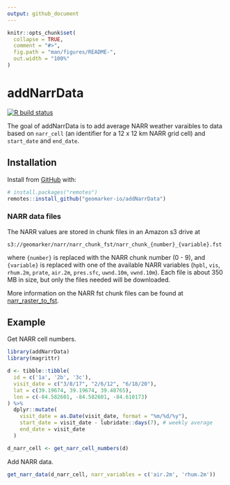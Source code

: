 ```yaml
---
output: github_document
---
```


<!-- README.md is generated from README.Rmd. Please edit that file -->

```r
knitr::opts_chunk$set(
  collapse = TRUE,
  comment = "#>",
  fig.path = "man/figures/README-",
  out.width = "100%"
)
```

# addNarrData

<!-- badges: start -->
[![R build status](https://github.com/geomarker-io/addNarrData/workflows/R-CMD-check/badge.svg)](https://github.com/geomarker-io/addNarrData/actions)
<!-- badges: end -->

The goal of addNarrData is to add average NARR weather varaibles to data based on `narr_cell` (an identifier for a 12 x 12 km NARR grid cell) and `start_date` and `end_date`. 

## Installation

Install from [GitHub](https://github.com/) with:

``` r
# install.packages("remotes")
remotes::install_github("geomarker-io/addNarrData")
```

### NARR data files

The NARR values are stored in chunk files in an Amazon s3 drive at 

```
s3://geomarker/narr/narr_chunk_fst/narr_chunk_{number}_{variable}.fst
```

where `{number}` is replaced with the NARR chunk number  (0 - 9), and `{variable}` is replaced with one of the available NARR variables (`hpbl`, `vis`, `rhum.2m`, `prate`, `air.2m`, `pres.sfc`, `uwnd.10m`, `vwnd.10m`). Each file is about 350 MB in size, but only the files needed will be downloaded.

More information on the NARR fst chunk files can be found at [narr_raster_to_fst](https://github.com/geomarker-io/narr_raster_to_fst#narr_raster_to_fst).

## Example

Get NARR cell numbers.

```r
library(addNarrData)
library(magrittr)

d <- tibble::tibble(
  id = c('1a', '2b', '3c'),
  visit_date = c("3/8/17", "2/6/12", "6/18/20"),
  lat = c(39.19674, 39.19674, 39.48765),
  lon = c(-84.582601, -84.582601, -84.610173)
) %>%
  dplyr::mutate(
    visit_date = as.Date(visit_date, format = "%m/%d/%y"),
    start_date = visit_date - lubridate::days(7), # weekly average
    end_date = visit_date
  )

d_narr_cell <- get_narr_cell_numbers(d)
```

Add NARR data.

```r
get_narr_data(d_narr_cell, narr_variables = c('air.2m', 'rhum.2m'))
```

